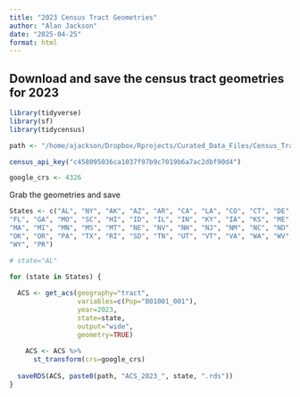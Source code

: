 ```yaml
---
title: "2023 Census Tract Geometries"
author: "Alan Jackson"
date: "2025-04-25"
format: html
---
```


##    Download and save the census tract geometries for 2023

```r

library(tidyverse)
library(sf)
library(tidycensus)

path <- "/home/ajackson/Dropbox/Rprojects/Curated_Data_Files/Census_Tracts_2023/"

census_api_key("c458095036ca1037f97b9c7019b6a7ac2dbf90d4")

google_crs <- 4326

```

Grab the geometries and save

```r

States <- c("AL", "NY", "AK", "AZ", "AR", "CA", "LA", "CO", "CT", "DE", "DC",
"FL", "GA", "MO", "SC", "HI", "ID", "IL", "IN", "KY", "IA", "KS", "ME", "MD",
"MA", "MI", "MN", "MS", "MT", "NE", "NV", "NH", "NJ", "NM", "NC", "ND", "OH",
"OK", "OR", "PA", "TX", "RI", "SD", "TN", "UT", "VT", "VA", "WA", "WV", "WI",
"WY", "PR")

# state="AL"

for (state in States) {
  
  ACS <- get_acs(geography="tract",
                 variables=c(Pop="B01001_001"),
                 year=2023,
                 state=state,
                 output="wide",
                 geometry=TRUE) 
    
    ACS <- ACS %>% 
      st_transform(crs=google_crs)
  
  saveRDS(ACS, paste0(path, "ACS_2023_", state, ".rds"))
}
  
```




